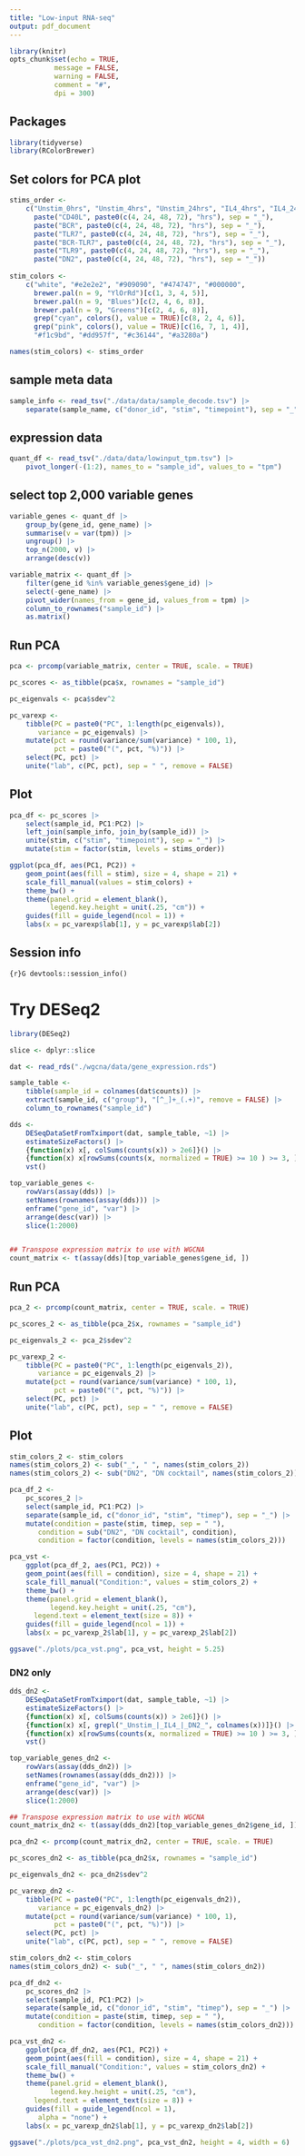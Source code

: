 ```yaml
---
title: "Low-input RNA-seq"
output: pdf_document
---
```


```r
library(knitr)
opts_chunk$set(echo = TRUE, 
	       message = FALSE, 
	       warning = FALSE, 
	       comment = "#",
	       dpi = 300)
```

## Packages

```r
library(tidyverse)
library(RColorBrewer)
```

## Set colors for PCA plot

```r
stims_order <-
    c("Unstim_0hrs", "Unstim_4hrs", "Unstim_24hrs", "IL4_4hrs", "IL4_24hrs",
      paste("CD40L", paste0(c(4, 24, 48, 72), "hrs"), sep = "_"),
      paste("BCR", paste0(c(4, 24, 48, 72), "hrs"), sep = "_"),
      paste("TLR7", paste0(c(4, 24, 48, 72), "hrs"), sep = "_"),
      paste("BCR-TLR7", paste0(c(4, 24, 48, 72), "hrs"), sep = "_"),
      paste("TLR9", paste0(c(4, 24, 48, 72), "hrs"), sep = "_"),
      paste("DN2", paste0(c(4, 24, 48, 72), "hrs"), sep = "_"))
      
stim_colors <- 
    c("white", "#e2e2e2", "#909090", "#474747", "#000000",
      brewer.pal(n = 9, "YlOrRd")[c(1, 3, 4, 5)],
      brewer.pal(n = 9, "Blues")[c(2, 4, 6, 8)],
      brewer.pal(n = 9, "Greens")[c(2, 4, 6, 8)],
      grep("cyan", colors(), value = TRUE)[c(8, 2, 4, 6)],
      grep("pink", colors(), value = TRUE)[c(16, 7, 1, 4)],
      "#f1c9bd", "#dd957f", "#c36144", "#a3280a")

names(stim_colors) <- stims_order
```

## sample meta data

```r
sample_info <- read_tsv("./data/data/sample_decode.tsv") |>
    separate(sample_name, c("donor_id", "stim", "timepoint"), sep = "_")
```

## expression data

```r
quant_df <- read_tsv("./data/data/lowinput_tpm.tsv") |>
    pivot_longer(-(1:2), names_to = "sample_id", values_to = "tpm")
```

## select top 2,000 variable genes

```r
variable_genes <- quant_df |>
    group_by(gene_id, gene_name) |>
    summarise(v = var(tpm)) |>
    ungroup() |>
    top_n(2000, v) |>
    arrange(desc(v))

variable_matrix <- quant_df |>
    filter(gene_id %in% variable_genes$gene_id) |>
    select(-gene_name) |>
    pivot_wider(names_from = gene_id, values_from = tpm) |>
    column_to_rownames("sample_id") |>
    as.matrix()
```

## Run PCA

```r
pca <- prcomp(variable_matrix, center = TRUE, scale. = TRUE)

pc_scores <- as_tibble(pca$x, rownames = "sample_id")

pc_eigenvals <- pca$sdev^2

pc_varexp <- 
    tibble(PC = paste0("PC", 1:length(pc_eigenvals)),
	   variance = pc_eigenvals) |>
    mutate(pct = round(variance/sum(variance) * 100, 1),
           pct = paste0("(", pct, "%)")) |>
    select(PC, pct) |>
    unite("lab", c(PC, pct), sep = " ", remove = FALSE)
```

## Plot

```r
pca_df <- pc_scores |>
    select(sample_id, PC1:PC2) |>
    left_join(sample_info, join_by(sample_id)) |>
    unite(stim, c("stim", "timepoint"), sep = "_") |>
    mutate(stim = factor(stim, levels = stims_order))

ggplot(pca_df, aes(PC1, PC2)) +
    geom_point(aes(fill = stim), size = 4, shape = 21) +
    scale_fill_manual(values = stim_colors) +
    theme_bw() +
    theme(panel.grid = element_blank(),
          legend.key.height = unit(.25, "cm")) +
    guides(fill = guide_legend(ncol = 1)) +
    labs(x = pc_varexp$lab[1], y = pc_varexp$lab[2])

```


## Session info


```{r}G
devtools::session_info()
```


# Try DESeq2

```r
library(DESeq2)

slice <- dplyr::slice

dat <- read_rds("./wgcna/data/gene_expression.rds")

sample_table <- 
    tibble(sample_id = colnames(dat$counts)) |>
    extract(sample_id, c("group"), "[^_]+_(.+)", remove = FALSE) |>
    column_to_rownames("sample_id")

dds <- 
    DESeqDataSetFromTximport(dat, sample_table, ~1) |>
    estimateSizeFactors() |>
    {function(x) x[, colSums(counts(x)) > 2e6]}() |>
    {function(x) x[rowSums(counts(x, normalized = TRUE) >= 10 ) >= 3, ]}() |>
    vst()

top_variable_genes <- 
    rowVars(assay(dds)) |> 
    setNames(rownames(assay(dds))) |>
    enframe("gene_id", "var") |>
    arrange(desc(var)) |>
    slice(1:2000)


## Transpose expression matrix to use with WGCNA
count_matrix <- t(assay(dds)[top_variable_genes$gene_id, ])
```

## Run PCA

```r
pca_2 <- prcomp(count_matrix, center = TRUE, scale. = TRUE)

pc_scores_2 <- as_tibble(pca_2$x, rownames = "sample_id")

pc_eigenvals_2 <- pca_2$sdev^2

pc_varexp_2 <- 
    tibble(PC = paste0("PC", 1:length(pc_eigenvals_2)),
	   variance = pc_eigenvals_2) |>
    mutate(pct = round(variance/sum(variance) * 100, 1),
           pct = paste0("(", pct, "%)")) |>
    select(PC, pct) |>
    unite("lab", c(PC, pct), sep = " ", remove = FALSE)
```

## Plot

```r

stim_colors_2 <- stim_colors
names(stim_colors_2) <- sub("_", " ", names(stim_colors_2))
names(stim_colors_2) <- sub("DN2", "DN cocktail", names(stim_colors_2))

pca_df_2 <- 
    pc_scores_2 |>
    select(sample_id, PC1:PC2) |>
    separate(sample_id, c("donor_id", "stim", "timep"), sep = "_") |>
    mutate(condition = paste(stim, timep, sep = " "),
	   condition = sub("DN2", "DN cocktail", condition),
	   condition = factor(condition, levels = names(stim_colors_2)))

pca_vst <- 
    ggplot(pca_df_2, aes(PC1, PC2)) +
    geom_point(aes(fill = condition), size = 4, shape = 21) +
    scale_fill_manual("Condition:", values = stim_colors_2) +
    theme_bw() +
    theme(panel.grid = element_blank(),
          legend.key.height = unit(.25, "cm"),
	  legend.text = element_text(size = 8)) +
    guides(fill = guide_legend(ncol = 1)) +
    labs(x = pc_varexp_2$lab[1], y = pc_varexp_2$lab[2])

ggsave("./plots/pca_vst.png", pca_vst, height = 5.25)
```


### DN2 only

```r
dds_dn2 <- 
    DESeqDataSetFromTximport(dat, sample_table, ~1) |>
    estimateSizeFactors() |>
    {function(x) x[, colSums(counts(x)) > 2e6]}() |>
    {function(x) x[, grepl("_Unstim_|_IL4_|_DN2_", colnames(x))]}() |>
    {function(x) x[rowSums(counts(x, normalized = TRUE) >= 10 ) >= 3, ]}() |>
    vst()

top_variable_genes_dn2 <- 
    rowVars(assay(dds_dn2)) |> 
    setNames(rownames(assay(dds_dn2))) |>
    enframe("gene_id", "var") |>
    arrange(desc(var)) |>
    slice(1:2000)

## Transpose expression matrix to use with WGCNA
count_matrix_dn2 <- t(assay(dds_dn2)[top_variable_genes_dn2$gene_id, ])

pca_dn2 <- prcomp(count_matrix_dn2, center = TRUE, scale. = TRUE)

pc_scores_dn2 <- as_tibble(pca_dn2$x, rownames = "sample_id")

pc_eigenvals_dn2 <- pca_dn2$sdev^2

pc_varexp_dn2 <- 
    tibble(PC = paste0("PC", 1:length(pc_eigenvals_dn2)),
	   variance = pc_eigenvals_dn2) |>
    mutate(pct = round(variance/sum(variance) * 100, 1),
           pct = paste0("(", pct, "%)")) |>
    select(PC, pct) |>
    unite("lab", c(PC, pct), sep = " ", remove = FALSE)

stim_colors_dn2 <- stim_colors
names(stim_colors_dn2) <- sub("_", " ", names(stim_colors_dn2))

pca_df_dn2 <- 
    pc_scores_dn2 |>
    select(sample_id, PC1:PC2) |>
    separate(sample_id, c("donor_id", "stim", "timep"), sep = "_") |>
    mutate(condition = paste(stim, timep, sep = " "),
	   condition = factor(condition, levels = names(stim_colors_dn2)))

pca_vst_dn2 <- 
    ggplot(pca_df_dn2, aes(PC1, PC2)) +
    geom_point(aes(fill = condition), size = 4, shape = 21) +
    scale_fill_manual("Condition:", values = stim_colors_dn2) +
    theme_bw() +
    theme(panel.grid = element_blank(),
          legend.key.height = unit(.25, "cm"),
	  legend.text = element_text(size = 8)) +
    guides(fill = guide_legend(ncol = 1),
	   alpha = "none") +
    labs(x = pc_varexp_dn2$lab[1], y = pc_varexp_dn2$lab[2])

ggsave("./plots/pca_vst_dn2.png", pca_vst_dn2, height = 4, width = 6)

```



